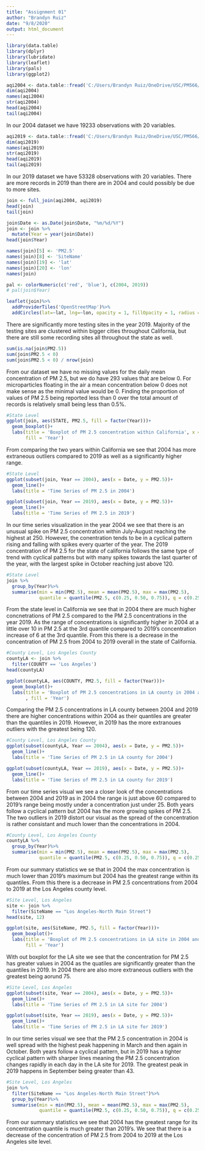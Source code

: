 ```yaml
---
title: "Assignment 01"
author: "Brandyn Ruiz"
date: "9/8/2020"
output: html_document
---
```


```r
library(data.table)
library(dplyr)
library(lubridate)
library(leaflet)
library(pals)
library(ggplot2)
```

```r
aqi2004 <- data.table::fread('C:/Users/Brandyn Ruiz/OneDrive/USC/PM566/Assignment1/aqi2004.csv')
dim(aqi2004)
names(aqi2004)
str(aqi2004)
head(aqi2004)
tail(aqi2004)
```
In our 2004 dataset we have 19233 observations with 20 variables.

```r
aqi2019 <- data.table::fread('C:/Users/Brandyn Ruiz/OneDrive/USC/PM566/Assignment1/aqi2019.csv')
dim(aqi2019)
names(aqi2019)
str(aqi2019)
head(aqi2019)
tail(aqi2019)
```
In our 2019 dataset we have 53328 observations with 20 variables. There are more records in 2019 than there are in 2004 and could possibly be due to more sites.

```r
join <- full_join(aqi2004, aqi2019)
head(join)
tail(join)
```

```r
join$Date <- as.Date(join$Date, "%m/%d/%Y")
join <- join %>%
  mutate(Year = year(join$Date))
head(join$Year)

names(join)[5] <- 'PM2.5'
names(join)[8] <- 'SiteName'
names(join)[19] <- 'lat'
names(join)[20] <- 'lon'
names(join)
```

```r
pal <- colorNumeric(c('red', 'blue'), c(2004, 2019))
# pal(join$Year)

leaflet(join)%>%
  addProviderTiles('OpenStreetMap')%>%
  addCircles(lat=~lat, lng=~lon, opacity = 1, fillOpacity = 1, radius = 100, color = ~pal(Year))

```
There are significantly more testing sites in the year 2019. Majority of the testing sites are clustered within bigger cities throughout California, but there are still some recording sites all throughout the state as well.

```r
sum(is.na(join$PM2.5))
sum(join$PM2.5 < 0)
sum(join$PM2.5 < 0) / nrow(join)
```
From our dataset we have no missing values for the daily mean concentration of PM 2.5, but we do have 293 values that are below 0. For microparticles floating in the air a mean concentration below 0 does not make sense as the minimal value would be 0. Finding the proportion of values of PM 2.5 being reported less than 0 over the total amount of records is relatively small being less than 0.5%.

```r
#State Level
ggplot(join, aes(STATE, PM2.5, fill = factor(Year)))+
  geom_boxplot()+
  labs(title = 'Boxplot of PM 2.5 concentration within California', x = 'State',
       fill = 'Year')
```

From comparing the two years within California we see that 2004 has more extraneous outliers compared to 2019 as well as a significantly higher range.

```r
#State Level
ggplot(subset(join, Year == 2004), aes(x = Date, y = PM2.5))+
  geom_line()+
  labs(title = 'Time Series of PM 2.5 in 2004')

ggplot(subset(join, Year == 2019), aes(x = Date, y = PM2.5))+
  geom_line()+
  labs(title = 'Time Series of PM 2.5 in 2019')
```

In our time series visualization in the year 2004 we see that there is an unusual spike on PM 2.5 concentration within July-August reaching the highest at 250. However, the conentration tends to be in a cyclical pattern rising and falling with spikes every quarter of the year. The 2019 concentration of PM 2.5 for the state of california follows the same type of trend with cyclical patterns but with many spikes towards the last quarter of the year, with the largest spike in October reaching just above 120.

```r
#State Level
join %>%
  group_by(Year)%>%
  summarise(min = min(PM2.5), mean = mean(PM2.5), max = max(PM2.5),
            quantile = quantile(PM2.5, c(0.25, 0.50, 0.75)), q = c(0.25, 0.50, 0.75))
```

From the state level in California we see that in 2004 there are much higher concnetrations of PM 2.5 compared to the PM 2.5 concentrations in the year 2019. As the range of concentrations is significantly higher in 2004 at a little over 10 in PM 2.5 at the 3rd quantile compared to 2019's concentration increase of 6 at the 3rd quantile. From this there is a decrease in the concentration of PM 2.5 from 2004 to 2019 overall in the state of California.

```r
#County Level, Los Angeles County
countyLA <- join %>%
  filter(COUNTY == 'Los Angeles')
head(countyLA)

ggplot(countyLA, aes(COUNTY, PM2.5, fill = factor(Year)))+
  geom_boxplot()+
  labs(title = 'Boxplot of PM 2.5 concentrations in LA county in 2004 and 2019', x = 'County'
       , fill = 'Year')
```

Comparing the PM 2.5 concentrations in LA county between 2004 and 2019 there are higher concentrations within 2004 as their quantiles are greater than the quantiles in 2019. However, in 2019 has the more extranoues outliers with the greatest being 120.

```r
#County Level, Los Angeles County
ggplot(subset(countyLA, Year == 2004), aes(x = Date, y = PM2.5))+
  geom_line()+
  labs(title = 'Time Series of PM 2.5 in LA county for 2004')

ggplot(subset(countyLA, Year == 2019), aes(x = Date, y = PM2.5))+
  geom_line()+
  labs(title = 'Time Series of PM 2.5 in LA county for 2019')
```

From our time series visual we see a closer look of the concentrations between 2004 and 2019 as in 2004 the range is just above 60 compared to 2019's range being mostly under a concentration just under 25. Both years follow a cyclical pattern but 2004 has the more growing spikes of PM 2.5. The two outliers in 2019 distort our visual as the spread of the concentration is rather consistant and much lower than the concentrations in 2004.

```r
#County Level, Los Angeles County
countyLA %>%
  group_by(Year)%>%
  summarise(min = min(PM2.5), mean = mean(PM2.5), max = max(PM2.5),
            quantile = quantile(PM2.5, c(0.25, 0.50, 0.75)), q = c(0.25, 0.50, 0.75))
```
From our summary statistics we se that in 2004 the max concentration is much lower than 2019's maximum but 2004 has the greatest range within its quantiles. From this there is a decrease in PM 2.5 concentrations from 2004 to 2019 at the Los Angeles county level.

```r
#Site Level, Los Angeles
site <- join %>%
  filter(SiteName == "Los Angeles-North Main Street")
head(site, 12)

ggplot(site, aes(SiteName, PM2.5, fill = factor(Year)))+
  geom_boxplot()+
  labs(title = 'Boxplot of PM 2.5 concentrations in LA site in 2004 and 2019', x = 'Site Name',
       fill = 'Year')
```

With out boxplot for the LA site we see that the concentration for PM 2.5 has greater values in 2004 as the quatiles are significantly greater than the quantiles in 2019. In 2004 there are also more extraneous outliers with the greatest being aorund 75.

```r
#Site Level, Los Angeles
ggplot(subset(site, Year == 2004), aes(x = Date, y = PM2.5))+
  geom_line()+
  labs(title = 'Time Series of PM 2.5 in LA site for 2004')

ggplot(subset(site, Year == 2019), aes(x = Date, y = PM2.5))+
  geom_line()+
  labs(title = 'Time Series of PM 2.5 in LA site for 2019')
```

In our time series visual we see that the PM 2.5 concentration in 2004 is well spread with the highest peak happening in March and then again in October. Both years follow a cyclical pattern, but in 2019 has a tighter cyclical pattern with sharper lines meaning the PM 2.5 concentration changes rapidly in each day in the LA site for 2019. The greatest peak in 2019 happens in September being greater than 43.

```r
#Site Level, Los Angeles
join %>%
  filter(SiteName == "Los Angeles-North Main Street")%>%
  group_by(Year)%>%
  summarise(min = min(PM2.5), mean = mean(PM2.5), max = max(PM2.5),
            quantile = quantile(PM2.5, c(0.25, 0.50, 0.75)), q = c(0.25, 0.50, 0.75))  
```
From our summary statistics we see that 2004 has the greatest range for its concentration quantile is much greater than 2019's. We see that there is a decrease of the concentration of PM 2.5  from 2004 to 2019 at the Los Angeles site level.